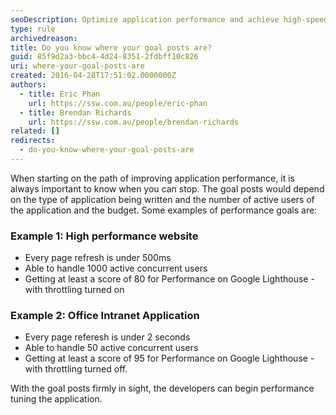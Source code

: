 ```yaml
---
seoDescription: Optimize application performance and achieve high-speed user experiences with measurable goals, such as page load times under 500ms or scores above 80 on Google Lighthouse.
type: rule
archivedreason:
title: Do you know where your goal posts are?
guid: 85f9d2a3-bbc4-4d24-8351-2fdbff10c826
uri: where-your-goal-posts-are
created: 2016-04-28T17:51:02.0000000Z
authors:
  - title: Eric Phan
    url: https://ssw.com.au/people/eric-phan
  - title: Brendan Richards
    url: https://ssw.com.au/people/brendan-richards
related: []
redirects:
  - do-you-know-where-your-goal-posts-are
---
```


When starting on the path of improving application performance, it is always important to know when you can stop. The goal posts would depend on the type of application being written and the number of active users of the application and the budget. Some examples of performance goals are:
### Example 1: High performance website

- Every page refresh is under 500ms
- Able to handle 1000 active concurrent users
- Getting at least a score of 80 for Performance on Google Lighthouse - with throttling turned on

### Example 2: Office Intranet Application

- Every page referesh is under 2 seconds
- Able to handle 50 active concurrent users
- Getting at least a score of 95 for Performance on Google Lighthouse - with throttling turned off.

With the goal posts firmly in sight, the developers can begin performance tuning the application.